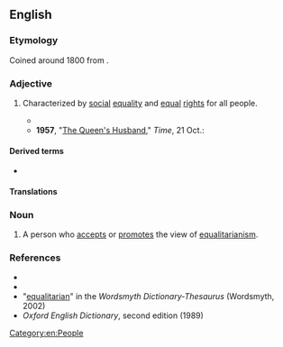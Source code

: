 ==English==

===Etymology===
Coined around 1800 from {{suffix|en|equality|arian}}.

===Adjective===
{{en-adj}}

# {{lb|en|dated}} Characterized by [[social]] [[equality]] and [[equal]] [[right]]s for all people.
#: {{syn|en|egalitarian}}
#* {{RQ:Orwell Homage|passage=Later it became the fashion to decry the militias, and therefore to pretend that the faults which were due to lack of training and weapons were the result of the '''equalitarian''' system. Actually, a newly raised draft of militia was an undisciplined mob not because the officers called the privates 'Comrade' but because raw troops are ''always'' an undisciplined mob.}}
#* '''1957''', "[https://web.archive.org/web/20080922021806/http://www.time.com/time/magazine/article/0,9171,937935,00.html The Queen's Husband]," ''Time'', 21 Oct.:
#*: {{quote|en|In the increasingly '''equalitarian''' Britain of the postwar years, Britain's monarchy found itself subject to a questioning, scarcely articulated, of the utility of an expensive royal household.}}

====Derived terms====
* {{l|en|equalitarianism}}

====Translations====
{{trans-see|egalitarian}}

===Noun===
{{en-noun}}

# {{lb|en|dated}} A person who [[accepts]] or [[promotes]] the view of [[equalitarianism]].
#: {{syn|en|egalitarian}}

===References===
* {{R:Webster 1913}}
* {{R:Dictionary.com}}
* "[http://www.wordsmyth.net/live/home.php?script=search&matchent=equalitarian&matchtype=exact equalitarian]" in the ''Wordsmyth Dictionary-Thesaurus'' (Wordsmyth, 2002)
* ''Oxford English Dictionary'', second edition (1989)

[[Category:en:People]]